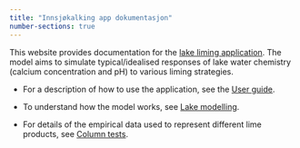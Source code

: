 ```yaml
---
title: "Innsjøkalking app dokumentasjon"
number-sections: true
---
```


This website provides documentation for the [lake liming application](https://lake-liming.t.niva.no/). The model aims to simulate typical/idealised responses of lake water chemistry (calcium concentration and pH) to various liming strategies.

 * For a description of how to use the application, see the [User guide](./user_guide.qmd).

 * To understand how the model works, see [Lake modelling](./lake_modelling.qmd).

 * For details of the empirical data used to represent different lime products, see [Column tests](./column_tests.qmd).